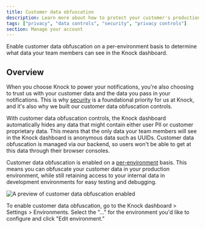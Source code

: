 ```yaml
---
title: Customer data obfuscation
description: Learn more about how to protect your customer's production data in the Knock dashboard.
tags: ["privacy", "data controls", "security", "privacy controls"]
section: Manage your account
---
```


Enable customer data obfuscation on a per-environment basis to determine what data your team members can see in the Knock dashboard. 

## Overview
When you choose Knock to power your notifications, you're also choosing to trust us with your customer data and the data you pass in your notifications. This is why [security](/security) is a foundational priority for us at Knock, and it's also why we built our customer data obfuscation controls. 

With customer data obfuscation controls, the Knock dashboard automatically hides any data that might contain either user PII or customer proprietary data. This means that the only data your team members will see in the Knock dashboard is anonymous data such as UUIDs. Customer data obfuscation is managed via our backend, so users won't be able to get at this data through their browser consoles. 

Customer data obfuscation is enabled on a [per-environment](/send-and-manage-data/environments) basis. This means you can obfuscate your customer data in your production environment, while still retaining access to your internal data in development environments for easy testing and debugging. 

![A preview of customer data obfuscation enabled](/images/manage-your-account/customer-data-obfuscation.png)

To enable customer data obfuscation, go to the Knock dashboard > Settings > Environments. Select the "..." for the environment you'd like to configure and click "Edit environment."